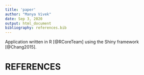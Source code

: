 ```yaml
---
title: 'paper'
author: "Manya Vivek"
date: Sep 3, 2020
output: html_document
bibliography: references.bib
---
```

  
Application written in R [@RCoreTeam] using the Shiny framework [@Chang2015].

# REFERENCES


